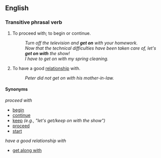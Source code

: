 ==English==
===Transitive phrasal verb===
#To proceed with; to begin or continue.
#:''Turn off the television and '''get on''' with your homework.''
#:''Now that the technical difficulties have been taken care of, let's '''get on with''' the show!''
#:''I have to get on with my spring cleaning.''
#To have a good [[relationship]] with.
#:''Peter did not get on with his mother-in-law.''

====Synonyms====
''proceed with''
* [[begin]]
* [[continue]]
* [[keep]] ''(e.g., "let's get/keep on with the show")''
* [[proceed]]
* [[start]]
''have a good relationship with''
* [[get along with]]